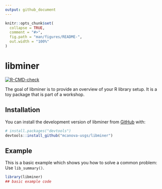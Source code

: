 ```yaml
---
output: github_document
---
```


<!-- README.md is generated from README.Rmd. Please edit that file -->

```r
knitr::opts_chunk$set(
  collapse = TRUE,
  comment = "#>",
  fig.path = "man/figures/README-",
  out.width = "100%"
)
```

# libminer

<!-- badges: start -->
[![R-CMD-check](https://github.com/mcanova-usgs/libminer/actions/workflows/R-CMD-check.yaml/badge.svg)](https://github.com/mcanova-usgs/libminer/actions/workflows/R-CMD-check.yaml)
<!-- badges: end -->

The goal of libminer is to provide an overview of your R library setup. It is 
a toy package that is part of a workshop.

## Installation

You can install the development version of libminer from [GitHub](https://github.com/) with:

``` r
# install.packages("devtools")
devtools::install_github("mcanova-usgs/libminer")
```

## Example

This is a basic example which shows you how to solve a common problem:
Use `lib_summary()`.

```r
library(libminer)
## basic example code
```


